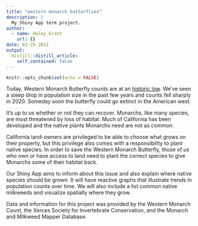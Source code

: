 ```yaml
---
title: "western monarch butterflies"
description: |
  My Shiny App term project.
author:
  - name: Haley Grant
    url: {}
date: 02-25-2021
output:
  distill::distill_article:
    self_contained: false
---
```



```r
knitr::opts_chunk$set(echo = FALSE)
```

Today, Western Monarch Butterfly counts are at an [historic low](https://xerces.org/western-monarch-call-to-action). We've seen a steep drop in population size in the past few years and counts fell sharply in 2020. Someday soon the butterfly could go extinct in the American west. 

It's up to us whether or not they can recover. Monarchs, like many species, are most threatened by loss of habitat. Much of California has been developed and the native plants Monarchs need are not as common.

California land-owners are privileged to be able to choose what grows on their property, but this privilege also comes with a responsibility to plant native species. In order to save the Western Monarch Butterfly, those of us who own or have access to land need to plant the correct species to give Monarchs some of their habitat back.

Our Shiny App aims to inform about this issue and also explain where native species should be grown. It will have reactive graphs that illustrate trends in population counts over time. We will also include a list common native milkweeds and visualize spatially where they grow. 

Data and information for this project was provided by the Western Monarch Count, the Xerces Society for Invertebrate Conservation, and the Monarch and Milkweed Mapper Database.